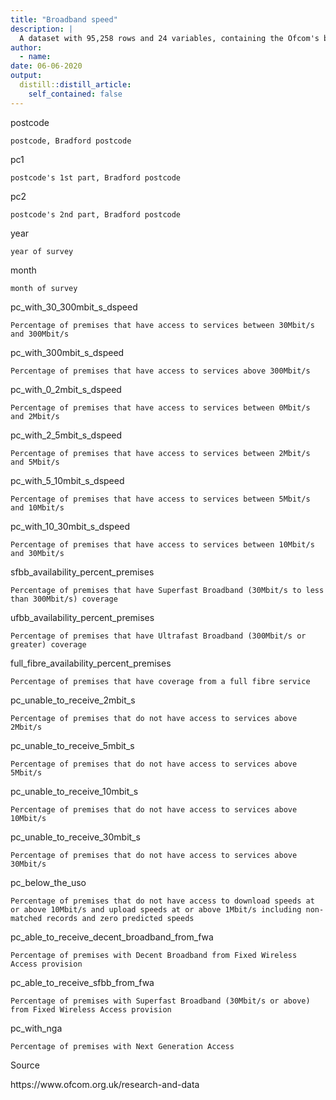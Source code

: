 ```yaml
---
title: "Broadband speed"
description: |
  A dataset with 95,258 rows and 24 variables, containing the Ofcom's broadband speed data for Bradford city between 2018 and 2020.
author:
  - name: 
date: 06-06-2020
output:
  distill::distill_article:
    self_contained: false
---
```


postcode

    postcode, Bradford postcode
pc1

    postcode's 1st part, Bradford postcode
pc2

    postcode's 2nd part, Bradford postcode
year

    year of survey
month

    month of survey
pc_with_30_300mbit_s_dspeed

    Percentage of premises that have access to services between 30Mbit/s and 300Mbit/s
pc_with_300mbit_s_dspeed

    Percentage of premises that have access to services above 300Mbit/s
pc_with_0_2mbit_s_dspeed

    Percentage of premises that have access to services between 0Mbit/s and 2Mbit/s
pc_with_2_5mbit_s_dspeed

    Percentage of premises that have access to services between 2Mbit/s and 5Mbit/s
pc_with_5_10mbit_s_dspeed

    Percentage of premises that have access to services between 5Mbit/s and 10Mbit/s
pc_with_10_30mbit_s_dspeed

    Percentage of premises that have access to services between 10Mbit/s and 30Mbit/s
sfbb_availability_percent_premises

    Percentage of premises that have Superfast Broadband (30Mbit/s to less than 300Mbit/s) coverage
ufbb_availability_percent_premises

    Percentage of premises that have Ultrafast Broadband (300Mbit/s or greater) coverage
full_fibre_availability_percent_premises

    Percentage of premises that have coverage from a full fibre service
pc_unable_to_receive_2mbit_s

    Percentage of premises that do not have access to services above 2Mbit/s
pc_unable_to_receive_5mbit_s

    Percentage of premises that do not have access to services above 5Mbit/s
pc_unable_to_receive_10mbit_s

    Percentage of premises that do not have access to services above 10Mbit/s
pc_unable_to_receive_30mbit_s

    Percentage of premises that do not have access to services above 30Mbit/s
pc_below_the_uso

    Percentage of premises that do not have access to download speeds at or above 10Mbit/s and upload speeds at or above 1Mbit/s including non-matched records and zero predicted speeds
pc_able_to_receive_decent_broadband_from_fwa

    Percentage of premises with Decent Broadband from Fixed Wireless Access provision
pc_able_to_receive_sfbb_from_fwa

    Percentage of premises with Superfast Broadband (30Mbit/s or above) from Fixed Wireless Access provision
pc_with_nga

    Percentage of premises with Next Generation Access

Source

https://www.ofcom.org.uk/research-and-data

